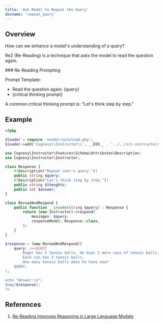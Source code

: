 ```yaml
---
title: 'Ask Model to Repeat the Query'
docname: 'repeat_query'
---
```


## Overview

How can we enhance a model's understanding of a query?

Re2 (Re-Reading) is a technique that asks the model to read the question again.

<Tip>
### Re-Reading Prompting

Prompt Template:
 - Read the question again: {query}
 - {critical thinking prompt}

A common critical thinking prompt is: "Let's think step by step."
</Tip>

## Example

```php
<?php

$loader = require 'vendor/autoload.php';
$loader->add('Cognesy\\Instructor\\', __DIR__ . '../../src-instructor/');

use Cognesy\Instructor\Features\Schema\Attributes\Description;
use Cognesy\Instructor\Instructor;

class Response {
    #[Description("Repeat user's query.")]
    public string $query;
    #[Description("Let's think step by step.")]
    public string $thoughts;
    public int $answer;
}

class RereadAndRespond {
    public function __invoke(string $query) : Response {
        return (new Instructor)->respond(
            messages: $query,
            responseModel: Response::class,
        );
    }
}

$response = (new RereadAndRespond)(
    query: <<<QUERY
        Roger has 5 tennis balls. He buys 2 more cans of tennis balls.
        Each can has 3 tennis balls.
        How many tennis balls does he have now?
    QUERY,
);

echo "Answer:\n";
dump($response);
?>
```

## References

 1. [Re-Reading Improves Reasoning in Large Language Models](https://arxiv.org/abs/2309.06275)
